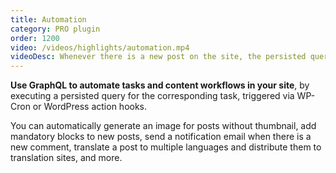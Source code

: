 ```yaml
---
title: Automation
category: PRO plugin
order: 1200
video: /videos/highlights/automation.mp4
videoDesc: Whenever there is a new post on the site, the persisted query checks if the post has the mandatory Comments block and, if it does not, adds it automatically.
---
```


**Use GraphQL to automate tasks and content workflows in your site**, by executing a persisted query for the corresponding task, triggered via WP-Cron or WordPress action hooks.

You can automatically generate an image for posts without thumbnail, add mandatory blocks to new posts, send a notification email when there is a new comment, translate a post to multiple languages and distribute them to translation sites, and more.